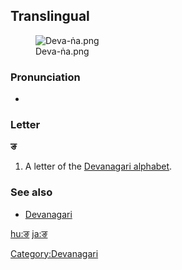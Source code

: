 {{also|ड|ड़|इ}}
==Translingual==
[[File:Deva-ṅa.png|thumb]]

===Pronunciation===
* {{IPA|/ŋə/}} {{i|may vary by language}}

===Letter===
'''ङ'''

# A letter of the [[Devanagari alphabet]].

===See also===
* [[w:Devanagari|Devanagari]]

[[Category:Devanagari]]

[[hu:ङ]]
[[ja:ङ]]